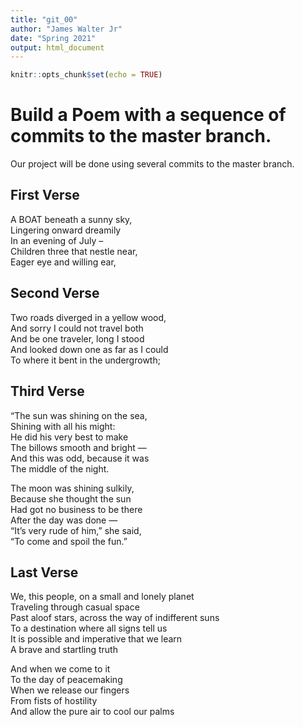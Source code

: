 ```yaml
---
title: "git_00"
author: "James Walter Jr"
date: "Spring 2021"
output: html_document
---
```


```r
knitr::opts_chunk$set(echo = TRUE)
```
# Build a Poem with a sequence of commits to the master branch.
Our project will be done using several commits to the master branch.
<!-- Do not modify or change any text in "!--" bracketed areas such as this --- these are instructions to
you, if you change any of this the git program will notice it and compromise your git merging strategy !-->

## First Verse 
<!--Put the first five lines of a poem by Lewis Carrol in this section!-->

A BOAT beneath a sunny sky,  
Lingering onward dreamily  
In an evening of July --  
Children three that nestle near,  
Eager eye and willing ear,  

## Second Verse
<!--Put the first five lines of a poem by Robert Frost here!-->
  
Two roads diverged in a yellow wood,  
And sorry I could not travel both  
And be one traveler, long I stood  
And looked down one as far as I could  
To where it bent in the undergrowth;  
  
## Third Verse
<!--Put the first two verses of The Walrus and the Carpenter here!-->
  
"The sun was shining on the sea,  
      Shining with all his might:  
He did his very best to make  
      The billows smooth and bright —  
And this was odd, because it was  
      The middle of the night.  

The moon was shining sulkily,  
      Because she thought the sun  
Had got no business to be there  
      After the day was done —  
"It's very rude of him," she said,  
      "To come and spoil the fun." 
        
## Last Verse
<!--Put a short poem of your choice 8-20 lines,here!-->
  
We, this people, on a small and lonely planet  
Traveling through casual space  
Past aloof stars, across the way of indifferent suns  
To a destination where all signs tell us  
It is possible and imperative that we learn  
A brave and startling truth  
  
And when we come to it  
To the day of peacemaking  
When we release our fingers  
From fists of hostility  
And allow the pure air to cool our palms  